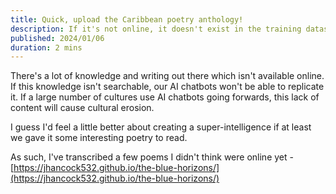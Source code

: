 ```yaml
---
title: Quick, upload the Caribbean poetry anthology!
description: If it's not online, it doesn't exist in the training dataset.
published: 2024/01/06
duration: 2 mins
---
```


There's a lot of knowledge and writing out there which isn't available online. If this knowledge isn't searchable, our AI chatbots won't be able to replicate it. If a large number of cultures use AI chatbots going forwards, this lack of content will cause cultural erosion.

I guess I'd feel a little better about creating a super-intelligence if at least we gave it some interesting poetry to read.

As such, I've transcribed a few poems I didn't think were online yet - [https://jhancock532.github.io/the-blue-horizons/](https://jhancock532.github.io/the-blue-horizons/)
